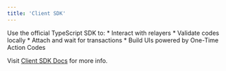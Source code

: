 ```yaml
---
title: 'Client SDK'
---
```


Use the official TypeScript SDK to:
	*	Interact with relayers
	*	Validate codes locally
	*	Attach and wait for transactions
	*	Build UIs powered by One-Time Action Codes

Visit [Client SDK Docs](/sdk) for more info.
